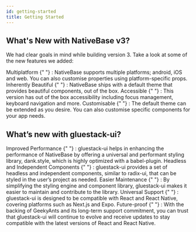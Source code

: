 ```yaml
---
id: getting-started
title: Getting Started
---
```


<Box>
  <GettingStartedHero/>

## What's New with NativeBase v3?

<Box maxW="650">

We had clear goals in mind while building version 3. Take a look at some of the new features we added:

<Box mb="4">
<ListItem>

<Text lineHeight="xl">
  <Text
    bold
    _dark={{ color: "coolGray.50" }}
    _light={{ color: "coolGray.900" }}
  >
    Multiplatform
  </Text>{" "}
  : NativeBase supports multiple platforms; android, iOS and web. You can also
  customise properties using platform-specific props.
</Text>

</ListItem>
</Box>
<Box mb="4">
<ListItem>

<Text lineHeight="xl">
  <Text
    bold
    _dark={{ color: "coolGray.50" }}
    _light={{ color: "coolGray.900" }}
  >
    Inherently Beautiful
  </Text>{" "}
  : NativeBase ships with a default theme that provides beautiful components,
  out of the box.
</Text>

</ListItem>
</Box>
<Box mb="4">
<ListItem>

<Text lineHeight="xl">
  <Text
    bold
    _dark={{ color: "coolGray.50" }}
    _light={{ color: "coolGray.900" }}
  >
    Accessible
  </Text>{" "}
  : This version has out of the box accessibility including focus management,
  keyboard navigation and more.
</Text>

</ListItem>
</Box>
<Box mb="4">
<ListItem>

<Text lineHeight="xl">
  <Text
    bold
    _dark={{ color: "coolGray.50" }}
    _light={{ color: "coolGray.900" }}
  >
    Customisable
  </Text>{" "}
  : The default theme can be extended as you desire. You can also customise
  specific components for your app needs.
</Text>

</ListItem>
</Box>

</Box>

## What’s new with gluestack-ui?

<Box mb="4">
  <ListItem>
    <Text lineHeight="xl">
      <Text
        bold
        _dark={{ color: "coolGray.50" }}
        _light={{ color: "coolGray.900" }}
      >
        Improved Performance
      </Text>{" "}
      : gluestack-ui helps in enhancing the performance of NativeBase by
      offering a universal and performant styling library, dank.style, which is
      highly optimized with a babel-plugin.
    </Text>
  </ListItem>
</Box>
<Box mb="4">
  <ListItem>
    <Text lineHeight="xl">
      <Text
        bold
        _dark={{ color: "coolGray.50" }}
        _light={{ color: "coolGray.900" }}
      >
        Headless and Independent Components
      </Text>{" "}
      : gluestack-ui provides a set of headless and independent components,
      similar to radix-ui, that can be styled in the user’s project as needed.
    </Text>
  </ListItem>
</Box>
<Box mb="4">
  <ListItem>
    <Text lineHeight="xl">
      <Text
        bold
        _dark={{ color: "coolGray.50" }}
        _light={{ color: "coolGray.900" }}
      >
        Easier Maintenance
      </Text>{" "}
      : By simplifying the styling engine and component library, gluestack-ui
      makes it easier to maintain and contribute to the library.
    </Text>
  </ListItem>
</Box>
<Box mb="4">
  <ListItem>
    <Text lineHeight="xl">
      <Text
        bold
        _dark={{ color: "coolGray.50" }}
        _light={{ color: "coolGray.900" }}
      >
        Universal Support
      </Text>{" "}
      : gluestack-ui is designed to be compatible with React and React Native,
      covering platforms such as Next.js and Expo.
    </Text>
  </ListItem>
</Box>
<Box mb="4">
  <ListItem>
    <Text lineHeight="xl">
      <Text
        bold
        _dark={{ color: "coolGray.50" }}
        _light={{ color: "coolGray.900" }}
      >
        Future-proof
      </Text>{" "}
      : With the backing of GeekyAnts and its long-term support commitment, you
      can trust that gluestack-ui will continue to evolve and receive updates to
      stay compatible with the latest versions of React and React Native.
    </Text>
  </ListItem>
</Box>

</Box>
